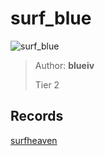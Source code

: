 
# surf_blue

![surf_blue](https://raw.githubusercontent.com/Sayt123/SurfMapPics/Maps-and-bonuses/csgo/surf_blue.jpg)

> Author: **blueiv**
>
> Tier 2

## Records

[surfheaven](https://surfheaven.eu/map/surf_blue)
